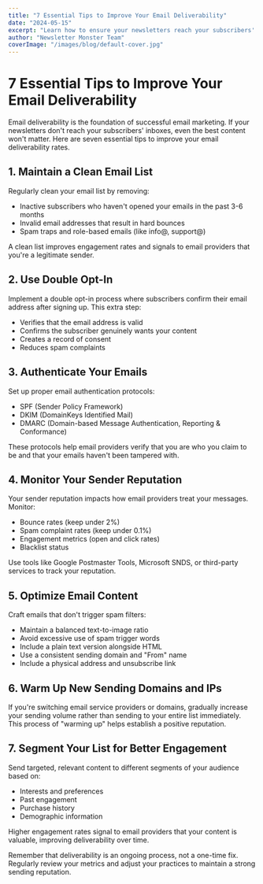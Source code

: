 ```yaml
---
title: "7 Essential Tips to Improve Your Email Deliverability"
date: "2024-05-15"
excerpt: "Learn how to ensure your newsletters reach your subscribers' inboxes instead of spam folders."
author: "Newsletter Monster Team"
coverImage: "/images/blog/default-cover.jpg"
---
```


# 7 Essential Tips to Improve Your Email Deliverability

Email deliverability is the foundation of successful email marketing. If your newsletters don't reach your subscribers' inboxes, even the best content won't matter. Here are seven essential tips to improve your email deliverability rates.

## 1. Maintain a Clean Email List

Regularly clean your email list by removing:

- Inactive subscribers who haven't opened your emails in the past 3-6 months
- Invalid email addresses that result in hard bounces
- Spam traps and role-based emails (like info@, support@)

A clean list improves engagement rates and signals to email providers that you're a legitimate sender.

## 2. Use Double Opt-In

Implement a double opt-in process where subscribers confirm their email address after signing up. This extra step:

- Verifies that the email address is valid
- Confirms the subscriber genuinely wants your content
- Creates a record of consent
- Reduces spam complaints

## 3. Authenticate Your Emails

Set up proper email authentication protocols:

- SPF (Sender Policy Framework)
- DKIM (DomainKeys Identified Mail)
- DMARC (Domain-based Message Authentication, Reporting & Conformance)

These protocols help email providers verify that you are who you claim to be and that your emails haven't been tampered with.

## 4. Monitor Your Sender Reputation

Your sender reputation impacts how email providers treat your messages. Monitor:

- Bounce rates (keep under 2%)
- Spam complaint rates (keep under 0.1%)
- Engagement metrics (open and click rates)
- Blacklist status

Use tools like Google Postmaster Tools, Microsoft SNDS, or third-party services to track your reputation.

## 5. Optimize Email Content

Craft emails that don't trigger spam filters:

- Maintain a balanced text-to-image ratio
- Avoid excessive use of spam trigger words
- Include a plain text version alongside HTML
- Use a consistent sending domain and "From" name
- Include a physical address and unsubscribe link

## 6. Warm Up New Sending Domains and IPs

If you're switching email service providers or domains, gradually increase your sending volume rather than sending to your entire list immediately. This process of "warming up" helps establish a positive reputation.

## 7. Segment Your List for Better Engagement

Send targeted, relevant content to different segments of your audience based on:

- Interests and preferences
- Past engagement
- Purchase history
- Demographic information

Higher engagement rates signal to email providers that your content is valuable, improving deliverability over time.

Remember that deliverability is an ongoing process, not a one-time fix. Regularly review your metrics and adjust your practices to maintain a strong sending reputation.
